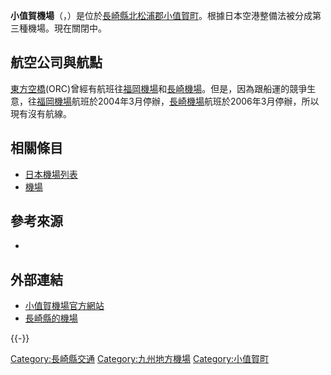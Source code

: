 {{Expand|time=2015-10-27}}
{{Infobox airport
| name         = 小值賀機場<br /><small>Ojika Airport</small>
| nativename   = {{lang|ja|小値賀空港}}
| photo        = 
| photosize    = 
| caption      = 
| IATA         = --
| ICAO         = RJDO
| type         = 民用
| operator     = {{Link-ja|長崎縣廳|長崎県庁}}
| city-served  = [[小值賀町|小值賀町]]
| location     = {{JPN}}[[長崎縣|長崎縣]][[北松浦郡|北松浦郡]][[小值賀町|小值賀町]]
| opened       = {{start date|1985|12|20}}
| closed       = <!-- {{end date|YYYY|MM|DD}} -->
| elevation-m  = 7.7
| metric-elev  = yes
| coordinates  = {{Coord|33|11|15|N|129|05|33|E|type:airport_region:JP|display=inline,title}}
| latd  =  33 | latm  = 11 | lats  = 15 | latNS  = N
| longd = 129 | longm = 05 | longs = 33 | longEW = E
| website                = 
| pushpin_map            = Japan
| pushpin_mapsize        = 250
| pushpin_map_caption    = 機場在日本的位置
| pushpin_label          = RJDO
| pushpin_label_position = right
| r1-number    = 03/21
| r1-length-m  = 800
| r1-surface   = 瀝青
| metric-rwy   = yes
| stat-year    = 2014
| stat1-header = 客運量
| stat1-data   = 0 人次
| stat2-header = 貨運量
| stat2-data   = 0 公噸
| stat3-header = 起降架次
| stat3-data   = 100 架次
}}

'''小值賀機場'''（{{jpn|j=小値賀空港|hg=おぢかくうこう|rm=Ojika kūkō|f=y}}，{{airport codes||RJDO}}）是位於[[長崎縣|長崎縣]][[北松浦郡|北松浦郡]][[小值賀町|小值賀町]]。根據日本空港整備法被分成第三種機場。現在關閉中。

== 航空公司與航點 ==
[[東方空橋|東方空橋]](ORC)曾經有航班往[[福岡機場|福岡機場]]和[[長崎機場|長崎機場]]。但是，因為跟船運的競爭生意，往[[福岡機場|福岡機場]]航班於2004年3月停辦，[[長崎機場|長崎機場]]航班於2006年3月停辦，所以現有沒有航線。

== 相關條目 ==
*[[日本機場列表|日本機場列表]]
*[[機場|機場]]

== 參考來源 ==
* {{Cite web |publisher=国土交通省航空局航空ネットワーク企画課 |title=暦年・年度別空港管理状況調書 |date= |url=http://www.mlit.go.jp/common/001101030.pdf |accessdate=2015-10-27 |deadurl=yes |archiveurl=https://web.archive.org/web/20150923142025/http://www.mlit.go.jp/common/001101030.pdf |archivedate=2015-09-23 }}
<div class="references-small">
<references />
</div>

== 外部連結 ==
* [https://web.archive.org/web/20090210201920/http://www.ojika.net/town/kukou/ 小值賀機場官方網站]{{ja}}
* [https://web.archive.org/web/20131214085036/http://www.doboku.pref.nagasaki.jp/~kouwan/2010_03/kukou/index.html 長崎縣的機場]{{ja}}
{{-}}
{{日本機場}}

[[Category:長崎縣交通|Category:長崎縣交通]]
[[Category:九州地方機場|Category:九州地方機場]]
[[Category:小值賀町|Category:小值賀町]]